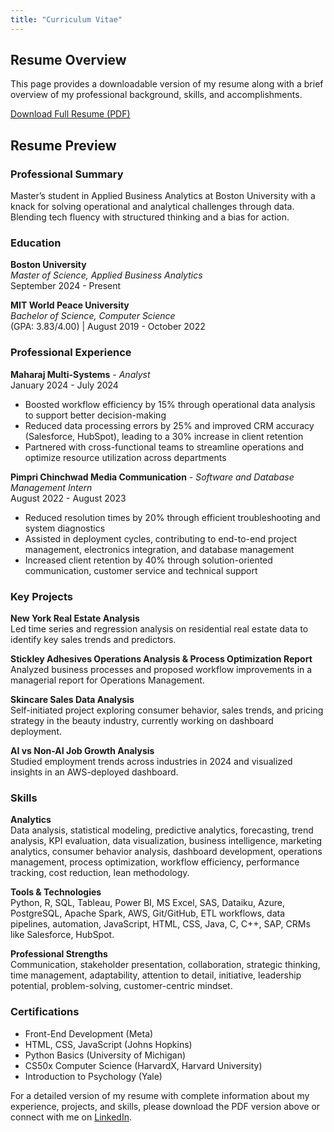 ```yaml
---
title: "Curriculum Vitae"
---
```


## Resume Overview

This page provides a downloadable version of my resume along with a brief overview of my professional background, skills, and accomplishments.

<div class="cv-download-btn">
  <a href="resume/resume-vidhi-sharma.pdf" class="btn btn-primary btn-lg">Download Full Resume (PDF)</a>
</div>

## Resume Preview

<div class="cv-container">

<div class="cv-section">
<h3>Professional Summary</h3>

Master's student in Applied Business Analytics at Boston University with a knack for solving operational and analytical challenges through data. Blending tech fluency with structured thinking and a bias for action.
</div>

<div class="cv-section">
<h3>Education</h3>

<strong>Boston University</strong><br>
<em>Master of Science, Applied Business Analytics</em><br>
September 2024 - Present

<strong>MIT World Peace University</strong><br>
<em>Bachelor of Science, Computer Science</em><br>
(GPA: 3.83/4.00) | August 2019 - October 2022
</div>

<div class="cv-section">
<h3>Professional Experience</h3>

<strong>Maharaj Multi-Systems</strong> - <em>Analyst</em><br>
January 2024 - July 2024
<ul>
  <li>Boosted workflow efficiency by 15% through operational data analysis to support better decision-making</li>
  <li>Reduced data processing errors by 25% and improved CRM accuracy (Salesforce, HubSpot), leading to a 30% increase in client retention</li>
  <li>Partnered with cross-functional teams to streamline operations and optimize resource utilization across departments</li>
</ul>

<strong>Pimpri Chinchwad Media Communication</strong> - <em>Software and Database Management Intern</em><br>
August 2022 - August 2023
<ul>
  <li>Reduced resolution times by 20% through efficient troubleshooting and system diagnostics</li>
  <li>Assisted in deployment cycles, contributing to end-to-end project management, electronics integration, and database management</li>
  <li>Increased client retention by 40% through solution-oriented communication, customer service and technical support</li>
</ul>
</div>

<div class="cv-section">
<h3>Key Projects</h3>

<strong>New York Real Estate Analysis</strong><br>
Led time series and regression analysis on residential real estate data to identify key sales trends and predictors.

<strong>Stickley Adhesives Operations Analysis & Process Optimization Report</strong><br>
Analyzed business processes and proposed workflow improvements in a managerial report for Operations Management.

<strong>Skincare Sales Data Analysis</strong><br>
Self-initiated project exploring consumer behavior, sales trends, and pricing strategy in the beauty industry, currently working on dashboard deployment.

<strong>AI vs Non-AI Job Growth Analysis</strong><br>
Studied employment trends across industries in 2024 and visualized insights in an AWS-deployed dashboard.
</div>

<div class="cv-section">
<h3>Skills</h3>

<strong>Analytics</strong><br>
Data analysis, statistical modeling, predictive analytics, forecasting, trend analysis, KPI evaluation, data visualization, business intelligence, marketing analytics, consumer behavior analysis, dashboard development, operations management, process optimization, workflow efficiency, performance tracking, cost reduction, lean methodology.

<strong>Tools & Technologies</strong><br>
Python, R, SQL, Tableau, Power BI, MS Excel, SAS, Dataiku, Azure, PostgreSQL, Apache Spark, AWS, Git/GitHub, ETL workflows, data pipelines, automation, JavaScript, HTML, CSS, Java, C, C++, SAP, CRMs like Salesforce, HubSpot.

<strong>Professional Strengths</strong><br>
Communication, stakeholder presentation, collaboration, strategic thinking, time management, adaptability, attention to detail, initiative, leadership potential, problem-solving, customer-centric mindset.
</div>

<div class="cv-section">
<h3>Certifications</h3>
<ul>
  <li>Front-End Development (Meta)</li>
  <li>HTML, CSS, JavaScript (Johns Hopkins)</li>
  <li>Python Basics (University of Michigan)</li>
  <li>CS50x Computer Science (HarvardX, Harvard University)</li>
  <li>Introduction to Psychology (Yale)</li>
</ul>
</div>

</div>

For a detailed version of my resume with complete information about my experience, projects, and skills, please download the PDF version above or connect with me on [LinkedIn](https://in.linkedin.com/in/17vidhisharma).